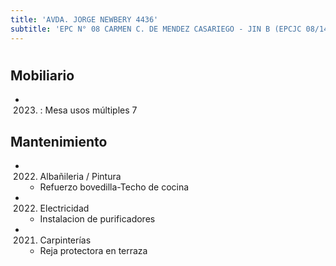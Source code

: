 ```yaml
---
title: 'AVDA. JORGE NEWBERY 4436'
subtitle: 'EPC N° 08 CARMEN C. DE MENDEZ CASARIEGO - JIN B (EPCJC 08/14°)'
---
```


#


## Mobiliario

*  (2023) : Mesa usos múltiples 7 





## Mantenimiento

*  (2022) Albañileria / Pintura 
    + Refuerzo bovedilla-Techo de cocina

*  (2022) Electricidad 
    + Instalacion de purificadores

*  (2021) Carpinterías 
    + Reja protectora en terraza



